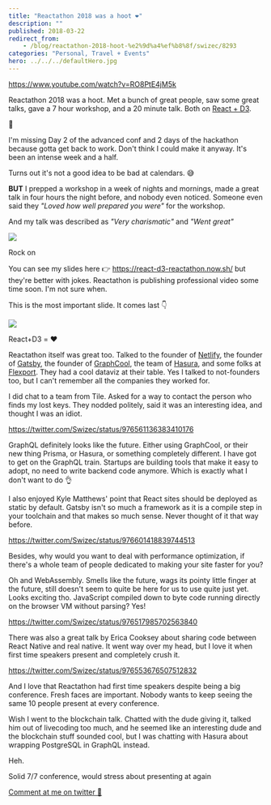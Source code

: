```yaml
---
title: "Reactathon 2018 was a hoot ❤️"
description: ""
published: 2018-03-22
redirect_from:
    - /blog/reactathon-2018-hoot-%e2%9d%a4%ef%b8%8f/swizec/8293
categories: "Personal, Travel + Events"
hero: ../../../defaultHero.jpg
---
```


https://www.youtube.com/watch?v=RO8PtE4jM5k

Reactathon 2018 was a hoot. Met a bunch of great people, saw some great talks, gave a 7 hour workshop, and a 20 minute talk. Both on [React + D3](https://swizec.com/reactd3js).

🤘

I'm missing Day 2 of the advanced conf and 2 days of the hackathon because gotta get back to work. Don't think I could make it anyway. It's been an intense week and a half.

Turns out it's not a good idea to be bad at calendars. 😅

**BUT** I prepped a workshop in a week of nights and mornings, made a great talk in four hours the night before, and nobody even noticed. Someone even said they _"Loved how well prepared you were"_ for the workshop.

And my talk was described as _"Very charismatic"_ and _"Went great"_

![](https://swizec.com/wp-content/uploads/2018/03/rock-on.gif)

Rock on

You can see my slides here 👉 https://react-d3-reactathon.now.sh/ but they're better with jokes. Reactathon is publishing professional video some time soon. I'm not sure when.

This is the most important slide. It comes last 👇

![](https://swizec.com/wp-content/uploads/2018/03/react-d3-love.png)

React+D3 = ❤️

Reactathon itself was great too. Talked to the founder of [Netlify](http://netlify.com/), the founder of [Gatsby](http://gatsbyjs.org), the founder of [GraphCool](https://www.graph.cool/), the team of [Hasura](https://hasura.io/), and some folks at [Flexport](https://www.flexport.com/). They had a cool dataviz at their table. Yes I talked to not-founders too, but I can't remember all the companies they worked for.

I did chat to a team from Tile. Asked for a way to contact the person who finds my lost keys. They nodded politely, said it was an interesting idea, and thought I was an idiot.

https://twitter.com/Swizec/status/976561136383410176

GraphQL definitely looks like the future. Either using GraphCool, or their new thing Prisma, or Hasura, or something completely different. I have got to get on the GraphQL train. Startups are building tools that make it easy to adopt, no need to write backend code anymore. Which is exactly what I don't want to do 👌

I also enjoyed Kyle Matthews' point that React sites should be deployed as static by default. Gatsby isn't so much a framework as it is a compile step in your toolchain and that makes so much sense. Never thought of it that way before.

https://twitter.com/Swizec/status/976601418839744513

Besides, why would you want to deal with performance optimization, if there's a whole team of people dedicated to making your site faster for you?

Oh and WebAssembly. Smells like the future, wags its pointy little finger at the future, still doesn't seem to quite be here for us to use quite just yet. Looks exciting tho. JavaScript compiled down to byte code running directly on the browser VM without parsing? Yes!

https://twitter.com/Swizec/status/976517985702563840

There was also a great talk by Erica Cooksey about sharing code between React Native and real native. It went way over my head, but I love it when first time speakers present and completely crush it.

https://twitter.com/Swizec/status/976553676507512832

And I love that Reactathon had first time speakers despite being a big conference. Fresh faces are important. Nobody wants to keep seeing the same 10 people present at every conference.

Wish I went to the blockchain talk. Chatted with the dude giving it, talked him out of livecoding too much, and he seemed like an interesting dude and the blockchain stuff sounded cool, but I was chatting with Hasura about wrapping PostgreSQL in GraphQL instead.

Heh.

Solid 7/7 conference, would stress about presenting at again

[Comment at me on twitter 🤙](https://twitter.com/swizec)
